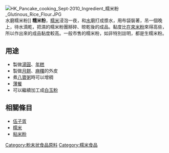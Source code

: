 [[File:HK_Pancake_cooking_Sept-2010_Ingredient_糯米粉_Glutinous_Rice_Flour.JPG|thumb]]水磨糯米粉]]
'''糯米粉'''，[[糯米|糯米]]浸泡一夜，和[[水|水]]磨打成漿水，用布袋裝著，吊一個晚上，待水滴乾，把濕的糯米粉團掰碎、晾乾後的成品。黏度比[[在來米粉|在來米粉]]來得高些，所以作出來的成品黏度較高。一般市售的糯米粉，如非特別註明，都是生糯米粉。

== 用途 ==
*製做[[湯圓|湯圓]]、[[年糕|年糕]]
*製做[[月餅|月餅]]、[[麻糬|麻糬]]的外皮
*煮[[臘八粥|八寶粥]]時可以增稠
*[[薄餐|薄餐]]
*可以繼續加工成[[白玉粉|白玉粉]]

== 相關條目 ==
*[[伍子胥|伍子胥]]
*[[糯米|糯米]]
*[[粘米粉|粘米粉]]

{{Ingredients-stub}}

[[Category:粉末状食品原料|Category:粉末状食品原料]]
[[Category:糯米食品|Category:糯米食品]]